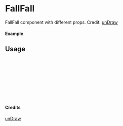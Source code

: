 
<Meta of={FallFall} title="unDraw/FallFall" />

# FallFall

FallFall component with different props.
Credit: [unDraw](https://undraw.co/illustrations)

#### Example

<Canvas of={FallFall.Primary} />

## Usage

```ts
import { FallFall } from "yadl-ui";

const Example = () => {
  return (
      <FallFall />
  );
};

export default Example;
```

#### Credits
[unDraw](https://undraw.co/illustrations)
